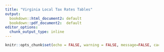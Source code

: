 ```yaml
---
title: "Virginia Local Tax Rates Tables"
output:
  bookdown::html_document2: default
  bookdown::pdf_document2:  default
editor_options:
  chunk_output_type: inline
---
```

```r
knitr::opts_chunk$set(echo = FALSE, warning = FALSE, message=FALSE, cache = FALSE, fig.width = 8)
```


